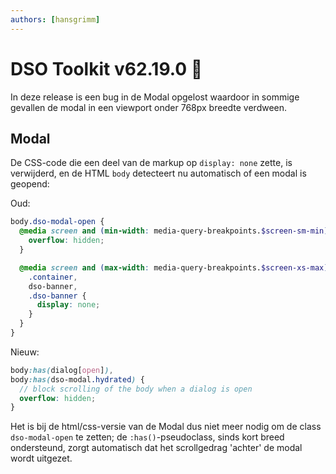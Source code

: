 ```yaml
---
authors: [hansgrimm]
---
```


# DSO Toolkit v62.19.0 🎤

In deze release is een bug in de Modal opgelost waardoor in sommige gevallen de modal in een viewport onder 768px breedte verdween.

## Modal

De CSS-code die een deel van de markup op `display: none` zette, is verwijderd, en de HTML `body` detecteert nu automatisch of een modal is geopend:

Oud:

```scss
body.dso-modal-open {
  @media screen and (min-width: media-query-breakpoints.$screen-sm-min) {
    overflow: hidden;
  }

  @media screen and (max-width: media-query-breakpoints.$screen-xs-max) {
    .container,
    dso-banner,
    .dso-banner {
      display: none;
    }
  }
}
```

Nieuw:

```scss
body:has(dialog[open]),
body:has(dso-modal.hydrated) {
  // block scrolling of the body when a dialog is open
  overflow: hidden;
}
```

Het is bij de html/css-versie van de Modal dus niet meer nodig om de class `dso-modal-open` te zetten; de `:has()`-pseudoclass, sinds kort breed ondersteund, zorgt automatisch dat het scrollgedrag 'achter' de modal wordt uitgezet.
